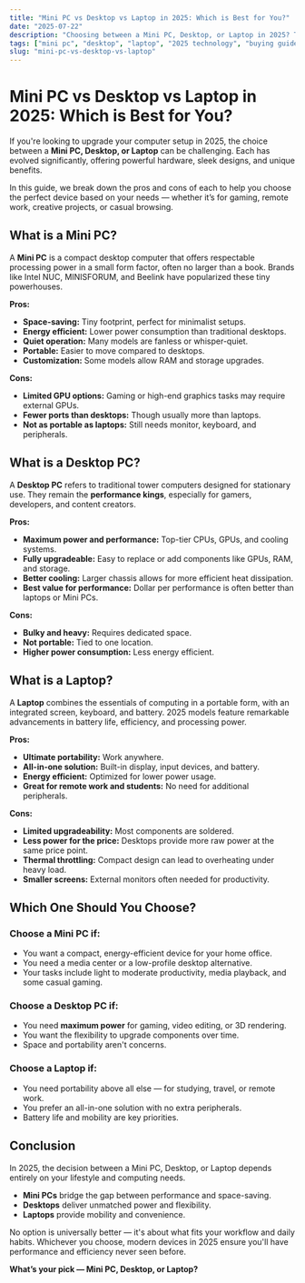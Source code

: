 ```yaml
---
title: "Mini PC vs Desktop vs Laptop in 2025: Which is Best for You?"
date: "2025-07-22"
description: "Choosing between a Mini PC, Desktop, or Laptop in 2025? This guide compares performance, portability, price, and use cases to help you decide the best option for work, gaming, or home use."
tags: ["mini pc", "desktop", "laptop", "2025 technology", "buying guide", "pc comparison"]
slug: "mini-pc-vs-desktop-vs-laptop"
---
```


# Mini PC vs Desktop vs Laptop in 2025: Which is Best for You?

If you're looking to upgrade your computer setup in 2025, the choice between a **Mini PC, Desktop, or Laptop** can be challenging. Each has evolved significantly, offering powerful hardware, sleek designs, and unique benefits.

In this guide, we break down the pros and cons of each to help you choose the perfect device based on your needs — whether it’s for gaming, remote work, creative projects, or casual browsing.

## What is a Mini PC?

A **Mini PC** is a compact desktop computer that offers respectable processing power in a small form factor, often no larger than a book. Brands like Intel NUC, MINISFORUM, and Beelink have popularized these tiny powerhouses.

**Pros:**
- **Space-saving:** Tiny footprint, perfect for minimalist setups.
- **Energy efficient:** Lower power consumption than traditional desktops.
- **Quiet operation:** Many models are fanless or whisper-quiet.
- **Portable:** Easier to move compared to desktops.
- **Customization:** Some models allow RAM and storage upgrades.

**Cons:**
- **Limited GPU options:** Gaming or high-end graphics tasks may require external GPUs.
- **Fewer ports than desktops:** Though usually more than laptops.
- **Not as portable as laptops:** Still needs monitor, keyboard, and peripherals.

## What is a Desktop PC?

A **Desktop PC** refers to traditional tower computers designed for stationary use. They remain the **performance kings**, especially for gamers, developers, and content creators.

**Pros:**
- **Maximum power and performance:** Top-tier CPUs, GPUs, and cooling systems.
- **Fully upgradeable:** Easy to replace or add components like GPUs, RAM, and storage.
- **Better cooling:** Larger chassis allows for more efficient heat dissipation.
- **Best value for performance:** Dollar per performance is often better than laptops or Mini PCs.

**Cons:**
- **Bulky and heavy:** Requires dedicated space.
- **Not portable:** Tied to one location.
- **Higher power consumption:** Less energy efficient.

## What is a Laptop?

A **Laptop** combines the essentials of computing in a portable form, with an integrated screen, keyboard, and battery. 2025 models feature remarkable advancements in battery life, efficiency, and processing power.

**Pros:**
- **Ultimate portability:** Work anywhere.
- **All-in-one solution:** Built-in display, input devices, and battery.
- **Energy efficient:** Optimized for lower power usage.
- **Great for remote work and students:** No need for additional peripherals.

**Cons:**
- **Limited upgradeability:** Most components are soldered.
- **Less power for the price:** Desktops provide more raw power at the same price point.
- **Thermal throttling:** Compact design can lead to overheating under heavy load.
- **Smaller screens:** External monitors often needed for productivity.

## Which One Should You Choose?

### Choose a **Mini PC** if:
- You want a compact, energy-efficient device for your home office.
- You need a media center or a low-profile desktop alternative.
- Your tasks include light to moderate productivity, media playback, and some casual gaming.

### Choose a **Desktop PC** if:
- You need **maximum power** for gaming, video editing, or 3D rendering.
- You want the flexibility to upgrade components over time.
- Space and portability aren't concerns.

### Choose a **Laptop** if:
- You need portability above all else — for studying, travel, or remote work.
- You prefer an all-in-one solution with no extra peripherals.
- Battery life and mobility are key priorities.

## Conclusion

In 2025, the decision between a Mini PC, Desktop, or Laptop depends entirely on your lifestyle and computing needs.

- **Mini PCs** bridge the gap between performance and space-saving.
- **Desktops** deliver unmatched power and flexibility.
- **Laptops** provide mobility and convenience.

No option is universally better — it's about what fits your workflow and daily habits. Whichever you choose, modern devices in 2025 ensure you'll have performance and efficiency never seen before.

**What’s your pick — Mini PC, Desktop, or Laptop?**